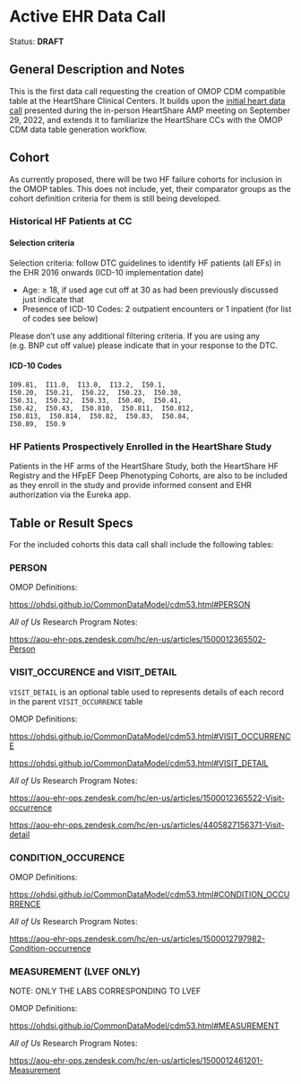 # Active EHR Data Call 

Status: **DRAFT**

## General Description and Notes

This is the first data call requesting the creation of OMOP CDM compatible table at the HeartShare Clinical Centers. It builds upon the  [initial heart data call](#heartshareamp2022) presented during the in-person HeartShare AMP meeting on September 29, 2022, and extends it to familiarize the HeartShare CCs with the OMOP CDM data table generation workflow.

## Cohort

As currently proposed, there will be two HF failure cohorts for inclusion in the OMOP tables. This does not include, yet, their comparator groups as the cohort definition criteria for them is still being developed.

### Historical HF Patients at CC

#### Selection criteria

Selection criteria: follow DTC guidelines to identify HF patients (all EFs) in the EHR 2016 onwards (ICD-10 implementation date)

-   Age: $\geq$ 18, if used age cut off at 30 as had been previously discussed just indicate that
-   Presence of ICD-10 Codes: 2 outpatient encounters or 1 inpatient (for list of codes see below)

Please don't use any additional filtering criteria. If you are using any (e.g. BNP cut off value) please indicate that in your response to the DTC.

#### ICD-10 Codes

```
I09.81,  I11.0,  I13.0,  I13.2,  I50.1,  
I50.20,  I50.21,  I50.22,  I50.23,  I50.30,  
I50.31,  I50.32,  I50.33,  I50.40,  I50.41,  
I50.42,  I50.43,  I50.810,  I50.811,  I50.812,  
I50.813,  I50.814,  I50.82,  I50.83,  I50.84,  
I50.89,  I50.9
```

### HF Patients Prospectively Enrolled in the HeartShare Study

Patients in the HF arms of the HeartShare Study, both the HeartShare HF Registry and the HFpEF Deep Phenotyping Cohorts, are also to be included as they enroll in the study and provide informed consent and EHR authorization via the Eureka app.

## Table or Result Specs

For the included cohorts this data call shall include the following tables: 

### PERSON

OMOP Definitions: 

[https://ohdsi.github.io/CommonDataModel/cdm53.html#PERSON](https://ohdsi.github.io/CommonDataModel/cdm53.html#PERSON)

*All of Us* Research Program Notes: 

[https://aou-ehr-ops.zendesk.com/hc/en-us/articles/1500012365502-Person](https://aou-ehr-ops.zendesk.com/hc/en-us/articles/1500012365502-Person)

### VISIT_OCCURENCE and VISIT_DETAIL

`VISIT_DETAIL` is an optional table used to represents details of each record in the parent `VISIT_OCCURRENCE` table

OMOP Definitions: 

[https://ohdsi.github.io/CommonDataModel/cdm53.html#VISIT_OCCURRENCE](https://ohdsi.github.io/CommonDataModel/cdm53.html#VISIT_OCCURRENCE)

[https://ohdsi.github.io/CommonDataModel/cdm53.html#VISIT_DETAIL](https://ohdsi.github.io/CommonDataModel/cdm53.html#VISIT_DETAIL)

*All of Us* Research Program Notes: 

[https://aou-ehr-ops.zendesk.com/hc/en-us/articles/1500012365522-Visit-occurrence](https://aou-ehr-ops.zendesk.com/hc/en-us/articles/1500012365522-Visit-occurrence)

[https://aou-ehr-ops.zendesk.com/hc/en-us/articles/4405827156371-Visit-detail](https://aou-ehr-ops.zendesk.com/hc/en-us/articles/4405827156371-Visit-detail)


### CONDITION_OCCURENCE

OMOP Definitions: 

[https://ohdsi.github.io/CommonDataModel/cdm53.html#CONDITION_OCCURRENCE](https://ohdsi.github.io/CommonDataModel/cdm53.html#CONDITION_OCCURRENCE)

*All of Us* Research Program Notes: 

[https://aou-ehr-ops.zendesk.com/hc/en-us/articles/1500012797982-Condition-occurrence](https://aou-ehr-ops.zendesk.com/hc/en-us/articles/1500012797982-Condition-occurrence)

### MEASUREMENT (LVEF ONLY)

NOTE: ONLY THE LABS CORRESPONDING TO LVEF

OMOP Definitions: 

[https://ohdsi.github.io/CommonDataModel/cdm53.html#MEASUREMENT](https://ohdsi.github.io/CommonDataModel/cdm53.html#MEASUREMENT)

*All of Us* Research Program Notes: 

[https://aou-ehr-ops.zendesk.com/hc/en-us/articles/1500012461201-Measurement](https://aou-ehr-ops.zendesk.com/hc/en-us/articles/1500012461201-Measurement)

